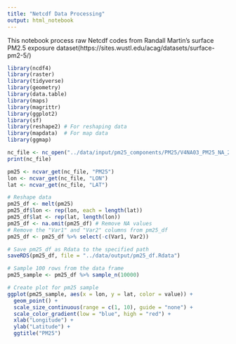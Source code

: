 ```yaml
---
title: "Netcdf Data Processing"
output: html_notebook
---
```


This notebook process raw Netcdf codes from Randall Martin's surface PM2.5 exposure dataset(https://sites.wustl.edu/acag/datasets/surface-pm2-5/)

```r
library(ncdf4)
library(raster)
library(tidyverse)
library(geometry)
library(data.table)
library(maps)
library(magrittr)
library(ggplot2)
library(sf)
library(reshape2) # For reshaping data
library(mapdata)  # For map data
library(ggmap)

```


```r
nc_file <- nc_open("../data/input/pm25_components/PM25/V4NA03_PM25_NA_200001_200012-RH35.nc")
print(nc_file)

```
```r
pm25 <- ncvar_get(nc_file, "PM25")
lon <- ncvar_get(nc_file, "LON")
lat <- ncvar_get(nc_file, "LAT")
```

```r
# Reshape data
pm25_df <- melt(pm25)
pm25_df$lon <- rep(lon, each = length(lat))
pm25_df$lat <- rep(lat, length(lon))
pm25_df <- na.omit(pm25_df) # Remove NA values
# Remove the "Var1" and "Var2" columns from pm25_df
pm25_df <- pm25_df %>% select(-c(Var1, Var2))

```

```r
# Save pm25_df as Rdata to the specified path
saveRDS(pm25_df, file = "../data/output/pm25_df.Rdata")
```


```r
# Sample 100 rows from the data frame
pm25_sample <- pm25_df %>% sample_n(10000)

# Create plot for pm25 sample
ggplot(pm25_sample, aes(x = lon, y = lat, color = value)) +
  geom_point() +
  scale_size_continuous(range = c(1, 10), guide = "none") +
  scale_color_gradient(low = "blue", high = "red") +
  xlab("Longitude") +
  ylab("Latitude") +
  ggtitle("PM25")


```


